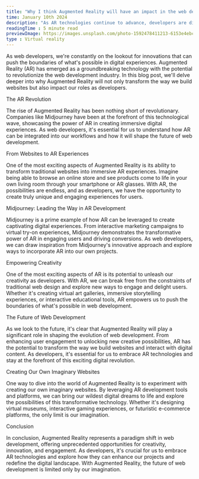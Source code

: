 ```yaml
---
title: "Why I think Augmented Reality will have an impact in the web development industry"
time: January 10th 2024
description: "As AR technologies continue to advance, developers are discovering new ways to integrate AR into websites, revolutionizing the way users interact with online content."
readingTime : 5 minute read
previewImage: https://images.unsplash.com/photo-1592478411213-6153e4ebc07d?q=100&w=800&h=600&auto=format&fit=crop&ixlib=rb-4.0.3&ixid=M3wxMjA3fDB8MHxwaG90by1wYWdlfHx8fGVufDB8fHx8fA%3D%3D
type : Virtual reality
---
```


<p className="text-balance text-zinc-600 dark:text-zinc-400 text-semibold text-lg">
    As web developers, we're constantly on the lookout for innovations that can push the boundaries of what's possible in digital experiences. Augmented Reality (AR) has emerged as a groundbreaking technology with the potential to revolutionize the web development industry. In this blog post, we'll delve deeper into why Augmented Reality will not only transform the way we build websites but also impact our roles as developers.
</p>

<div className="mt-12">
  <p className="text-3xl font-bold text-black dark:text-white">The AR Revolution</p>
  <p className="text-lg text-zinc-600 dark:text-zinc-400 mt-8">
    The rise of Augmented Reality has been nothing short of revolutionary. Companies like Midjourney have been at the forefront of this technological wave, showcasing the power of AR in creating immersive digital experiences. As web developers, it's essential for us to understand how AR can be integrated into our workflows and how it will shape the future of web development.
  </p>
</div>
<div className="mt-12">
  <p className="text-3xl font-bold text-black dark:text-white">From Websites to AR Experiences</p>
  <p className="text-lg text-zinc-600 dark:text-zinc-400 mt-8">
    One of the most exciting aspects of Augmented Reality is its ability to transform traditional websites into immersive AR experiences. Imagine being able to browse an online store and see products come to life in your own living room through your smartphone or AR glasses. With AR, the possibilities are endless, and as developers, we have the opportunity to create truly unique and engaging experiences for users.
  </p>
</div>
<div className="mt-12">
  <p className="text-3xl font-bold text-black dark:text-white">Midjourney: Leading the Way in AR Development</p>
  <p className="text-lg text-zinc-600 dark:text-zinc-400 mt-8">
    Midjourney is a prime example of how AR can be leveraged to create captivating digital experiences. From interactive marketing campaigns to virtual try-on experiences, Midjourney demonstrates the transformative power of AR in engaging users and driving conversions. As web developers, we can draw inspiration from Midjourney's innovative approach and explore ways to incorporate AR into our own projects.
  </p>
</div>
<div className="mt-12">
  <p className="text-3xl font-bold text-black dark:text-white">Empowering Creativity</p>
  <p className="text-lg text-zinc-600 dark:text-zinc-400 mt-8">
    One of the most exciting aspects of AR is its potential to unleash our creativity as developers. With AR, we can break free from the constraints of traditional web design and explore new ways to engage and delight users. Whether it's creating virtual art galleries, immersive storytelling experiences, or interactive educational tools, AR empowers us to push the boundaries of what's possible in web development.
  </p>
</div>
<div className="mt-12">
  <p className="text-3xl font-bold text-black dark:text-white">The Future of Web Development</p>
  <p className="text-lg text-zinc-600 dark:text-zinc-400 mt-8">
    As we look to the future, it's clear that Augmented Reality will play a significant role in shaping the evolution of web development. From enhancing user engagement to unlocking new creative possibilities, AR has the potential to transform the way we build websites and interact with digital content. As developers, it's essential for us to embrace AR technologies and stay at the forefront of this exciting digital revolution.
  </p>
</div>
<div className="mt-12">
  <p className="text-3xl font-bold text-black dark:text-white">Creating Our Own Imaginary Websites</p>
  <p className="text-lg text-zinc-600 dark:text-zinc-400 mt-8">
    One way to dive into the world of Augmented Reality is to experiment with creating our own imaginary websites. By leveraging AR development tools and platforms, we can bring our wildest digital dreams to life and explore the possibilities of this transformative technology. Whether it's designing virtual museums, interactive gaming experiences, or futuristic e-commerce platforms, the only limit is our imagination.
  </p>
</div>
<div className="mt-12">
  <p className="text-3xl font-bold text-black dark:text-white">Conclusion</p>
  <p className="text-lg text-zinc-600 dark:text-zinc-400 mt-8">
  In conclusion, Augmented Reality represents a paradigm shift in web development, offering unprecedented opportunities for creativity, innovation, and engagement. As developers, it's crucial for us to embrace AR technologies and explore how they can enhance our projects and redefine the digital landscape. With Augmented Reality, the future of web development is limited only by our imagination.
  </p>
</div>




